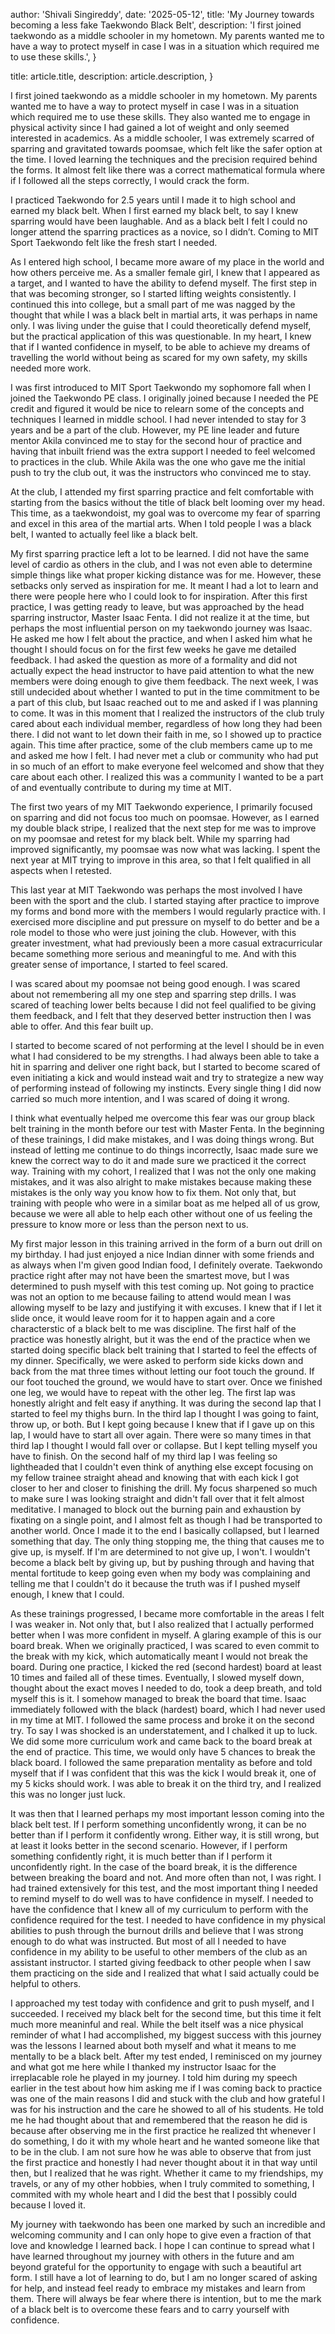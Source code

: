 
  author: 'Shivali Singireddy',
  date: '2025-05-12',
  title: 'My Journey towards becoming a less fake Taekwondo Black Belt',
  description:
    'I first joined taekwondo as a middle schooler in my hometown. My parents wanted me to have a way to protect myself in case I was in a situation which required me to use these skills.',
}

  title: article.title,
  description: article.description,
}


I first joined taekwondo as a middle schooler in my hometown. My parents wanted me to have a way to protect myself in case I was in a situation which required me to use these skills. They also wanted me to engage in physical activity since I had gained a lot of weight and only seemed interested in academics. As a middle schooler, I was extremely scarred of sparring and gravitated towards poomsae, which felt like the safer option at the time. I loved learning the techniques and the precision required behind the forms. It almost felt like there was a correct mathematical formula where if I followed all the steps correctly, I would crack the form.

I practiced Taekwondo for 2.5 years until I made it to high school and earned my black belt. When I first earned my black belt, to say I knew sparring would have been laughable. And as a black belt I felt I could no longer attend the sparring practices as a novice, so I didn’t. Coming to MIT Sport Taekwondo felt like the fresh start I needed. 

As I entered high school, I became more aware of my place in the world and how others perceive me. As a smaller female girl, I knew that I appeared as a target, and I wanted to have the ability to defend myself. The first step in that was becoming stronger, so I started lifting weights consistently. I continued this into college, but a small part of me was nagged by the thought that while I was a black belt in martial arts, it was perhaps in name only. I was living under the guise that I could theoretically defend myself, but the practical application of this was questionable. In my heart, I knew that if I wanted confidence in myself, to be able to achieve my dreams of travelling the world without being as scared for my own safety, my skills needed more work.

I was first introduced to MIT Sport Taekwondo my sophomore fall when I joined the Taekwondo PE class. I originally joined because I needed the PE credit and figured it would be nice to relearn some of the concepts and techniques I learned in middle school. I had never intended to stay for 3 years and be a part of the club. However, my PE line leader and future mentor Akila convinced me to stay for the second hour of practice and having that inbuilt friend was the extra support I needed to feel welcomed to practices in the club. While Akila was the one who gave me the initial push to try the club out, it was the instructors who convinced me to stay. 

At the club, I attended my first sparring practice and felt comfortable with starting from the basics without the title of black belt looming over my head. This time, as a taekwondoist, my goal was to overcome my fear of sparring and excel in this area of the martial arts. When I told people I was a black belt, I wanted to actually feel like a black belt. 

My first sparring practice left a lot to be learned. I did not have the same level of cardio as others in the club, and I was not even able to determine simple things like what proper kicking distance was for me. However, these setbacks only served as inspiration for me. It meant I had a lot to learn and there were people here who I could look to for inspiration. After this first practice, I was getting ready to leave, but was approached by the head sparring instructor, Master Isaac Fenta. I did not realize it at the time, but perhaps the most influential person on my taekwondo journey was Isaac. He asked me how I felt about the practice, and when I asked him what he thought I should focus on for the first few weeks he gave me detailed feedback. I had asked the question as more of a formality and did not actually expect the head instructor to have paid attention to what the new members were doing enough to give them feedback. The next week, I was still undecided about whether I wanted to put in the time commitment to be a part of this club, but Isaac reached out to me and asked if I was planning to come. It was in this moment that I realized the instructors of the club truly cared about each individual member, regardless of how long they had been there. I did not want to let down their faith in me, so I showed up to practice again. This time after practice, some of the club members came up to me and asked me how I felt. I had never met a club or community who had put in so much of an effort to make everyone feel welcomed and show that they care about each other. I realized this was a community I wanted to be a part of and eventually contribute to during my time at MIT.

The first two years of my MIT Taekwondo experience, I primarily focused on sparring and did not focus too much on poomsae. However, as I earned my double black stripe, I realized that the next step for me was to improve on my poomsae and retest for my black belt. While my sparring had improved significantly, my poomsae was now what was lacking. I spent the next year at MIT trying to improve in this area, so that I felt qualified in all aspects when I retested. 

This last year at MIT Taekwondo was perhaps the most involved I have been with the sport and the club. I started staying after practice to improve my forms and bond more with the members I would regularly practice with. I exercised more discipline and put pressure on myself to do better and be a role model to those who were just joining the club. However, with this greater investment, what had previously been a more casual extracurricular became something more serious and meaningful to me. And with this greater sense of importance, I started to feel scared. 

I was scared about my poomsae not being good enough. I was scared about not remembering all my one step and sparring step drills. I was scared of teaching lower belts because I did not feel qualified to be giving them feedback, and I felt that they deserved better instruction then I was able to offer. And this fear built up.

I started to become scared of not performing at the level I should be in even what I had considered to be my strengths. I had always been able to take a hit in sparring and deliver one right back, but I started to become scared of even initiating a kick and would instead wait and try to strategize a new way of performing instead of following my instincts. Every single thing I did now carried so much more intention, and I was scared of doing it wrong.

I think what eventually helped me overcome this fear was our group black belt training in the month before our test with Master Fenta. In the beginning of these trainings, I did make mistakes, and I was doing things wrong. But instead of letting me continue to do things incorrectly, Isaac made sure we knew the correct way to do it and made sure we practiced it the correct way. Training with my cohort, I realized that I was not the only one making mistakes, and it was also alright to make mistakes because making these mistakes is the only way you know how to fix them. Not only that, but training with people who were in a similar boat as me helped all of us grow, because we were all able to help each other without one of us feeling the pressure to know more or less than the person next to us.

My first major lesson in this training arrived in the form of a burn out drill on my birthday. I had just enjoyed a nice Indian dinner with some friends and as always when I'm given good Indian food, I definitely overate. Taekwondo practice right after may not have been the smartest move, but I was determined to push myself with this test coming up. Not going to practice was not an option to me because failing to attend would mean I was allowing myself to be lazy and justifying it with excuses. I knew that if I let it slide once, it would leave room for it to happen again and a core characterstic of a black belt to me was discipline. The first half of the practice was honestly alright, but it was the end of the practice when we started doing specific black belt training that I started to feel the effects of my dinner. Specifically, we were asked to perform side kicks down and back from the mat three times without letting our foot touch the ground. If our foot touched the ground, we would have to start over. Once we finished one leg, we would have to repeat with the other leg. The first lap was honestly alright and felt easy if anything. It was during the second lap that I started to feel my thighs burn. In the third lap I thought I was going to faint, throw up, or both. But I kept going because I knew that if I gave up on this lap, I would have to start all over again. There were so many times in that third lap I thought I would fall over or collapse. But I kept telling myself you have to finish. On the second half of my third lap I was feeling so lightheaded that I couldn't even think of anything else except focusing on my fellow trainee straight ahead and knowing that with each kick I got closer to her and closer to finishing the drill. My focus sharpened so much to make sure I was looking straight and didn't fall over that it felt almost meditative. I managed to block out the burning pain and exhaustion by fixating on a single point, and I almost felt as though I had be transported to another world.  Once I made it to the end I basically collapsed, but I learned something that day. The only thing stopping me, the thing that causes me to give up, is myself. If I'm are determined to not give up, I won't. I wouldn't become a black belt by giving up, but by pushing through and having that mental fortitude to keep going even when my body was complaining and telling me that I couldn't do it because the truth was if I pushed myself enough, I knew that I could.

As these trainings progressed, I became more comfortable in the areas I felt I was weaker in. Not only that, but I also realized that I actually performed better when I was more confident in myself. A glaring example of this is our board break. When we originally practiced, I was scared to even commit to the break with my kick, which automatically meant I would not break the board. During one practice, I kicked the red (second hardest) board at least 10 times and failed all of these times. Eventually, I slowed myself down, thought about the exact moves I needed to do, took a deep breath, and told myself this is it. I somehow managed to break the board that time. Isaac immediately followed with the black (hardest) board, which I had never used in my time at MIT. I followed the same process and broke it on the second try. To say I was shocked is an understatement, and I chalked it up to luck. We did some more curriculum work and came back to the board break at the end of practice. This time, we would only have 5 chances to break the black board. I followed the same preparation mentality as before and told myself that if I was confident that this was the kick I would break it, one of my 5 kicks should work. I was able to break it on the third try, and I realized this was no longer just luck.

It was then that I learned perhaps my most important lesson coming into the black belt test. If I perform something unconfidently wrong, it can be no better than if I perform it confidently wrong. Either way, it is still wrong, but at least it looks better in the second scenario. However, if I perform something confidently right, it is much better than if I perform it unconfidently right. In the case of the board break, it is the difference between breaking the board and not. And more often than not, I was right. I had trained extensively for this test, and the most important thing I needed to remind myself to do well was to have confidence in myself. I needed to have the confidence that I knew all of my curriculum to perform with the confidence required for the test. I needed to have confidence in my physical abilities to push through the burnout drills and believe that I was strong enough to do what was instructed. But most of all I needed to have confidence in my ability to be useful to other members of the club as an assistant instructor. I started giving feedback to other people when I saw them practicing on the side and I realized that what I said actually could be helpful to others. 

I approached my test today with confidence and grit to push myself, and I succeeded. I received my black belt for the second time, but this time it felt much more meaninful and real. While the belt itself was a nice physical reminder of what I had accomplished, my biggest success with this journey was the lessons I learned about both myself and what it means to me mentally to be a black belt. After my test ended, I reminisced on my journey and what got me here while I thanked my instructor Isaac for the irreplacable role he played in my journey. I told him during my speech earlier in the test about how him asking me if I was coming back to practice was one of the main reasons I did and stuck with the club and how grateful I was for his instruction and the care he showed to all of his students. He told me he had thought about that and remembered that the reason he did is because after observing me in the first practice he realized tht whenever I do something, I do it with my whole heart and he wanted someone like that to be in the club. I am not sure how he was able to observe that from just the first practice and honestly I had never thought about it in that way until then, but I realized that he was right. Whether it came to my friendships, my travels, or any of my other hobbies, when I truly commited to something, I commited with my whole heart and I did the best that I possibly could because I loved it. 

My journey with taekwondo has been one marked by such an incredible and welcoming community and I can only hope to give even a fraction of that love and knowledge I learned back. I hope I can continue to spread what I have learned throughout my journey with others in the future and am beyond grateful for the opportunity to engage with such a beautiful art form. I still have a lot of learning to do, but I am no longer scared of asking for help, and instead feel ready to embrace my mistakes and learn from them. There will always be fear where there is intention, but to me the mark of a black belt is to overcome these fears and to carry yourself with confidence. 

